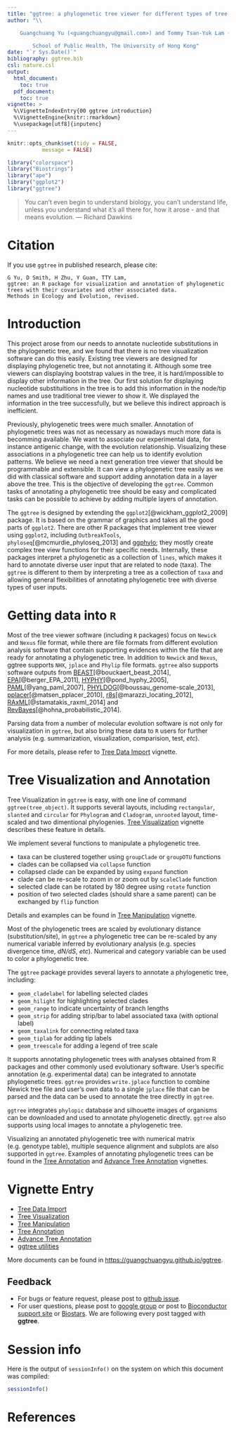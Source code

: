 ```yaml
---
title: "ggtree: a phylogenetic tree viewer for different types of tree annotations"
author: "\\

	Guangchuang Yu (<guangchuangyu@gmail.com>) and Tommy Tsan-Yuk Lam (<ttylam@hku.hk>)\\

        School of Public Health, The University of Hong Kong"
date: "`r Sys.Date()`"
bibliography: ggtree.bib
csl: nature.csl
output: 
  html_document:
    toc: true
  pdf_document:
    toc: true
vignette: >
  %\VignetteIndexEntry{00 ggtree introduction}
  %\VignetteEngine{knitr::rmarkdown}
  %\usepackage[utf8]{inputenc}
---
```


```r
knitr::opts_chunk$set(tidy = FALSE,
		   message = FALSE)
```


```r
library("colorspace")
library("Biostrings")
library("ape")
library("ggplot2")
library("ggtree")
```



> You can't even begin to understand biology, you can't understand life, unless you understand what it's all there for, how it arose - and that means evolution.
> --- Richard Dawkins


# Citation
If you use `ggtree` in published research, please cite:

```
G Yu, D Smith, H Zhu, Y Guan, TTY Lam,
ggtree: an R package for visualization and annotation of phylogenetic trees with their covariates and other associated data.
Methods in Ecology and Evolution, revised.
```

# Introduction

This project arose from our needs to annotate nucleotide substitutions in the phylogenetic tree, and we found that there is no tree visualization software can do this easily. Existing tree viewers are designed for displaying phylogenetic tree, but not annotating it. Although some tree viewers can displaying bootstrap values in the tree, it is hard/impossible to display other information in the tree. Our first solution for displaying nucleotide substituitions in the tree is to add this information in the node/tip names and use traditional tree viewer to show it. We displayed the information in the tree successfully, but we believe this indirect approach is inefficient.

Previously, phylogenetic trees were much smaller. Annotation of phylogenetic trees was not as necessary as nowadays much more data is becomming available. We want to associate our experimental data, for instance antigenic change, with the evolution relationship. Visualizing these associations in a phylogenetic tree can help us to identify evolution patterns. We believe we need a next generation tree viewer that should be programmable and extensible. It can view a phylogenetic tree easily as we did with classical software and support adding annotation data in a layer above the tree. This is the objective of developing the `ggtree`. Common tasks of annotating a phylogenetic tree should be easy and complicated tasks can be possible to achieve by adding multiple layers of annotation.

The `ggtree` is designed by extending the `ggplot2`[@wickham_ggplot2_2009] package. It is based on the grammar of graphics and takes all the good parts of `ggplot2`. There are other R packages that implement tree viewer using `ggplot2`, including `OutbreakTools`, `phyloseq`[@mcmurdie_phyloseq_2013] and [ggphylo](https://github.com/gjuggler/ggphylo); they mostly create complex tree view functions for their specific needs. Internally, these packages interpret a phylogenetic as a collection of `lines`, which makes it hard to annotate diverse user input that are related to node (taxa). The `ggtree` is different to them by interpreting a tree as a collection of `taxa` and allowing general flexibilities of annotating phylogenetic tree with diverse types of user inputs. 


# Getting data into `R`

Most of the tree viewer software (including `R` packages) focus on `Newick` and `Nexus` file format, while there are file formats from different evolution analysis software that contain supporting evidences within the file that are ready for annotating a phylogenetic tree. In addition to `Newick` and `Nexus`, ggtree supports `NHX`, `jplace` and `Phylip` file formats. `ggtree` also supports software outputs from [BEAST](http://beast2.org/)[@bouckaert_beast_2014], [EPA](http://sco.h-its.org/exelixis/web/software/epa/index.html)[@berger_EPA_2011], [HYPHY](http://hyphy.org/w/index.php/Main_Page)[@pond_hyphy_2005], [PAML](http://abacus.gene.ucl.ac.uk/software/paml.html)[@yang_paml_2007], [PHYLDOG](http://pbil.univ-lyon1.fr/software/phyldog/)[@boussau_genome-scale_2013], [pplacer](http://matsen.fhcrc.org/pplacer/)[@matsen_pplacer_2010], [r8s](http://loco.biosci.arizona.edu/r8s/)[@marazzi_locating_2012], [RAxML](http://sco.h-its.org/exelixis/web/software/raxml/)[@stamatakis_raxml_2014] and [RevBayes](http://revbayes.github.io/intro.html)[@hohna_probabilistic_2014].

Parsing data from a number of molecular evolution software is not only for visualization in `ggtree`, but also bring these data to `R` users for further analysis (e.g. summarization, visualization, comparision, test, _etc_).

For more details, please refer to [Tree Data Import](treeImport.html) vignette.

# Tree Visualization and Annotation

Tree Visualization in `ggtree` is easy, with one line of command `ggtree(tree_object)`. It supports several layouts, including `rectangular`, `slanted` and `circular` for `Phylogram` and `Cladogram`, `unrooted` layout, time-scaled and two dimentional phylogenies. [Tree Visualization](treeVisualization.html) vignette describes these feature in details.

We implement several functions to manipulate a phylogenetic tree.

+ taxa can be clustered together using `groupClade` or `groupOTU` functions
+ clades can be collapsed via `collapse` function
+ collapsed clade can be expanded by using `expand` function
+ clade can be re-scale to zoom in or zoom out by `scaleClade` function
+ selected clade can be rotated by 180 degree using `rotate` function
+ position of two selected clades (should share a same parent) can be exchanged by `flip` function

Details and examples can be found in [Tree Manipulation](treeManipulation.html) vignette.


Most of the phylogenetic trees are scaled by evolutionary distance (substitution/site), in `ggtree` a phylogenetic tree can be re-scaled by any numerical variable inferred by evolutionary analysis (e.g. species divergence time, *dN/dS*, _etc_). Numerical and category variable can be used to color a phylogenetic tree.

The `ggtree` package provides several layers to annotate a phylogenetic tree, including:

+ `geom_cladelabel` for labelling selected clades
+ `geom_hilight` for highlighting selected clades 
+ `geom_range` to indicate uncertainty of branch lengths
+ `geom_strip` for adding strip/bar to label associated taxa (with optional label)
+ `geom_taxalink` for connecting related taxa
+ `geom_tiplab` for adding tip labels
+ `geom_treescale` for adding a legend of tree scale


It supports annotating phylogenetic trees with analyses obtained from R packages and other commonly used evolutionary software. User's specific annotation (e.g. experimental data) can be integrated to annotate phylogenetic trees. `ggtree` provides `write.jplace` function to combine Newick tree file and user's own data to a single `jplace` file that can be parsed and the data can be used to annotate the tree directly in `ggtree`.

`ggtree` integrates `phylopic` database and silhouette images of organisms can be downloaded and used to annotate phylogenetic directly. `ggtree` also supports using local images to annotate a phylogenetic tree.

Visualizing an annotated phylogenetic tree with numerical matrix (e.g. genotype table), multiple sequence alignment and subplots are also supported in `ggtree`. Examples of annotating phylogenetic trees can be found in the [Tree Annotation](treeAnnotation.html) and [Advance Tree Annotation](advanceTreeAnnotation.html) vignettes.


# Vignette Entry

+ [Tree Data Import](treeImport.html)
+ [Tree Visualization](treeVisualization.html)
+ [Tree Manipulation](treeManipulation.html)
+ [Tree Annotation](treeAnnotation.html)
+ [Advance Tree Annotation](advanceTreeAnnotation.html)
+ [ggtree utilities](ggtreeUtilities.html)


More documents can be found in <https://guangchuangyu.github.io/ggtree>.

## Feedback ##

 - For bugs or feature request, please post to [github issue](https://github.com/GuangchuangYu/ggtree/issues).
 - For user questions, please post to [google group](https://groups.google.com/forum/#!forum/bioc-ggtree) or post to [Bioconductor support site](https://support.bioconductor.org/) or [Biostars](https://www.biostars.org/). We are following every post tagged with **ggtree**.
  

# Session info

Here is the output of `sessionInfo()` on the system on which this document was compiled:
```r
sessionInfo()
```


# References

